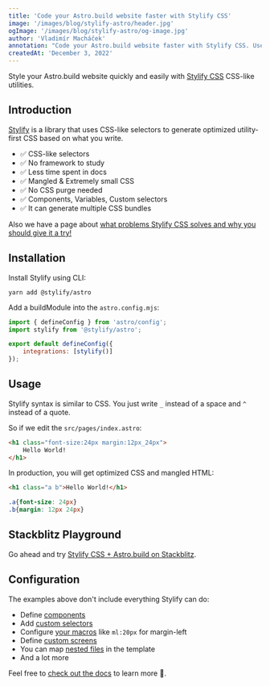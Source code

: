 ```yaml
---
title: 'Code your Astro.build website faster with Stylify CSS'
image: '/images/blog/stylify-astro/header.jpg'
ogImage: '/images/blog/stylify-astro/og-image.jpg'
author: 'Vladimír Macháček'
annotation: "Code your Astro.build website faster with Stylify CSS. Use CSS-like utilities. Don't study CSS framework."
createdAt: 'December 3, 2022'
---
```


Style your Astro.build website quickly and easily with [Stylify CSS](/) CSS-like utilities.

## Introduction
[Stylify](/) is a library that uses CSS-like selectors to generate optimized utility-first CSS based on what you write.

- ✅ CSS-like selectors
- ✅ No framework to study
- ✅ Less time spent in docs
- ✅ Mangled & Extremely small CSS
- ✅ No CSS purge needed
- ✅ Components, Variables, Custom selectors
- ✅ It can generate multiple CSS bundles

Also we have a page about [what problems Stylify CSS solves and why you should give it a try!](/en/docs/get-started/why-stylify-css)

## Installation
Install Stylify using CLI:

```
yarn add @stylify/astro
```

Add a buildModule into the `astro.config.mjs`:

```javascript
import { defineConfig } from 'astro/config';
import stylify from '@stylify/astro';

export default defineConfig({
	integrations: [stylify()]
});
```

## Usage
Stylify syntax is similar to CSS. You just write `_` instead of a space and `^` instead of a quote.

So if we edit the `src/pages/index.astro`:
```html
<h1 class="font-size:24px margin:12px_24px">
	Hello World!
</h1>
```

In production, you will get optimized CSS and mangled HTML:
```html
<h1 class="a b">Hello World!</h1>
```

```css
.a{font-size: 24px}
.b{margin: 12px 24px}
```

## Stackblitz Playground
Go ahead and try [Stylify CSS + Astro.build on Stackblitz](https://stackblitz.com/edit/stylify-astro-example?file=src%2Fpages%2Findex.astro).

## Configuration
The examples above don't include everything Stylify can do:
- Define [components](/en/docs/stylify/compiler#components)
- Add [custom selectors](/en/docs/stylify/compiler#customselectors)
- Configure [your macros](/en/docs/stylify/compiler#macros) like `ml:20px` for margin-left
- Define [custom screens](/en/docs/stylify/compiler#screens)
- You can map [nested files](/en/docs/bundler#files-content-option) in the template
- And a lot more

Feel free to [check out the docs](/en/docs/get-started) to learn more 💎.
